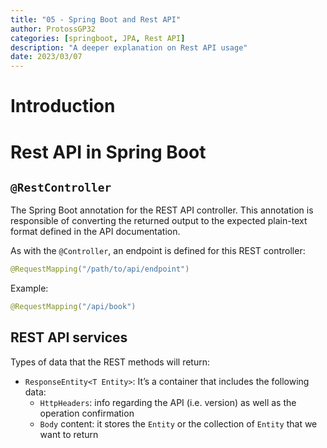 ```yaml
---
title: "05 - Spring Boot and Rest API"
author: ProtossGP32
categories: [springboot, JPA, Rest API]
description: "A deeper explanation on Rest API usage"
date: 2023/03/07
---
```

# Introduction

# Rest API in Spring Boot

## `@RestController`
The Spring Boot annotation for the REST API controller. This annotation is responsible of converting the returned output to the expected plain-text format defined in the API documentation.

As with the `@Controller`, an endpoint is defined for this REST controller:

```.java
@RequestMapping("/path/to/api/endpoint")
```

Example:

```.java
@RequestMapping("/api/book")
```

## REST API services

Types of data that the REST methods will return:

- `ResponseEntity<T Entity>`: It's a container that includes the following data:
    - `HttpHeaders`: info regarding the API (i.e. version) as well as the operation confirmation
    - `Body` content: it stores the `Entity` or the collection of `Entity` that we want to return
